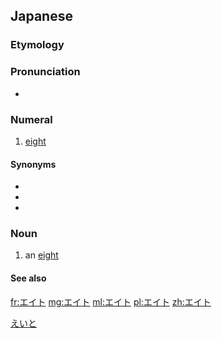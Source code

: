 {{also|えいと}}

==Japanese==
{{cardinalbox|ja|6|7|8|シックス|エイト}}

===Etymology===
{{borrowing|lang=ja|en|eight|sort=えいと}}

===Pronunciation===
{{ja-pron|acc=a}}
* {{homophone|lang=ja|英図|sort=えいと}}

===Numeral===
{{ja-pos|numeral}}

# {{lb|ja|informal|sort=えいと}} [[eight]]

====Synonyms====
* {{ja-r|八|はち}}
* {{ja-r|八つ|やつ}}
* {{ja-r|八つ|やっつ}}

===Noun===
{{ja-noun}}

# {{lb|ja|card games}} an [[eight]]

====See also====
{{table:playing cards/ja}}

[[Category:ja:Card games|えいと]]
[[fr:エイト]]
[[mg:エイト]]
[[ml:エイト]]
[[pl:エイト]]
[[zh:エイト]]